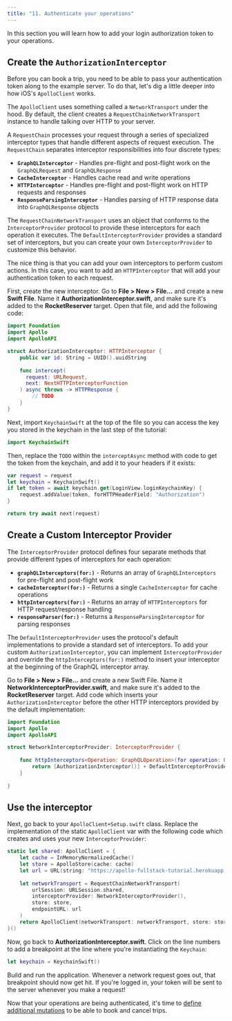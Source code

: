 ```yaml
---
title: "11. Authenticate your operations"
---
```


In this section you will learn how to add your login authorization token to your operations.

## Create the `AuthorizationInterceptor`

Before you can book a trip, you need to be able to pass your authentication token along to the example server. To do that, let's dig a little deeper into how iOS's `ApolloClient` works.

The `ApolloClient` uses something called a `NetworkTransport` under the hood. By default, the client creates a `RequestChainNetworkTransport` instance to handle talking over HTTP to your server.

A `RequestChain` processes your request through a series of specialized interceptor types that handle different aspects of request execution. The `RequestChain` separates interceptor responsibilities into four discrete types:

- **`GraphQLInterceptor`** - Handles pre-flight and post-flight work on the `GraphQLRequest` and `GraphQLResponse`
- **`CacheInterceptor`** - Handles cache read and write operations
- **`HTTPInterceptor`** - Handles pre-flight and post-flight work on HTTP requests and responses
- **`ResponseParsingInterceptor`** - Handles parsing of HTTP response data into `GraphQLResponse` objects

The `RequestChainNetworkTransport` uses an object that conforms to the `InterceptorProvider` protocol to provide these interceptors for each operation it executes. The `DefaultInterceptorProvider` provides a standard set of interceptors, but you can create your own `InterceptorProvider` to customize this behavior.

The nice thing is that you can add your own interceptors to perform custom actions. In this case, you want to add an `HTTPInterceptor` that will add your authentication token to each request.

First, create the new interceptor. Go to **File > New > File...** and create a new **Swift File**. Name it **AuthorizationInterceptor.swift**, and make sure it's added to the **RocketReserver** target. Open that file, and add the following code:

```swift title="AuthorizationInterceptor.swift"
import Foundation
import Apollo
import ApolloAPI

struct AuthorizationInterceptor: HTTPInterceptor {
    public var id: String = UUID().uuidString
    
    func intercept(
      request: URLRequest,
      next: NextHTTPInterceptorFunction
    ) async throws -> HTTPResponse {
        // TODO
    }
}
```

Next, import `KeychainSwift` at the top of the file so you can access the key you stored in the keychain in the last step of the tutorial:

```swift title="AuthorizationInterceptor.swift"
import KeychainSwift
```

Then, replace the `TODO` within the `interceptAsync` method with code to get the token from the keychain, and add it to your headers if it exists:

```swift title="AuthorizationInterceptor.swift"
var request = request
let keychain = KeychainSwift()
if let token = await keychain.get(LoginView.loginKeychainKey) {
    request.addValue(token, forHTTPHeaderField: "Authorization")
}

return try await next(request)
```

## Create a Custom Interceptor Provider

The `InterceptorProvider` protocol defines four separate methods that provide different types of interceptors for each operation:

- **`graphQLInterceptors(for:)`** - Returns an array of `GraphQLInterceptors` for pre-flight and post-flight work
- **`cacheInterceptor(for:)`** - Returns a single `CacheInterceptor` for cache operations
- **`httpInterceptors(for:)`** - Returns an array of `HTTPInterceptors` for HTTP request/response handling
- **`responseParser(for:)`** - Returns a `ResponseParsingInterceptor` for parsing responses

The `DefaultInterceptorProvider` uses the protocol's default implementations to provide a standard set of interceptors. To add your custom `AuthorizationInterceptor`, you can implement `InterceptorProvider` and override the `httpInterceptors(for:)` method to insert your interceptor at the beginning of the GraphQL interceptor array. 

Go to **File > New > File...** and create a new Swift File. Name it **NetworkInterceptorProvider.swift**, and make sure it's added to the **RocketReserver** target. Add code which inserts your `AuthorizationInterceptor` before the other HTTP interceptors provided by the default implementation:

```swift title="NetworkInterceptorProvider.swift"
import Foundation
import Apollo
import ApolloAPI

struct NetworkInterceptorProvider: InterceptorProvider {
    
    func httpInterceptors<Operation: GraphQLOperation>(for operation: Operation) -> [any HTTPInterceptor] {
        return [AuthorizationInterceptor()] + DefaultInterceptorProvider.shared.httpInterceptors(for: operation)
    }
    
}
```

## Use the interceptor

Next, go back to your `ApolloClient+Setup.swift` class. Replace the implementation of the static `ApolloClient` var with the following code which creates and uses your new `InterceptorProvider`:

```swift title="ApolloClient+Setup.swift"
static let shared: ApolloClient = {
    let cache = InMemoryNormalizedCache()
    let store = ApolloStore(cache: cache)
    let url = URL(string: "https://apollo-fullstack-tutorial.herokuapp.com/graphql")!
    
    let networkTransport = RequestChainNetworkTransport(
        urlSession: URLSession.shared,
        interceptorProvider: NetworkInterceptorProvider(),
        store: store,
        endpointURL: url
    )
    return ApolloClient(networkTransport: networkTransport, store: store)
}()
```

Now, go back to **AuthorizationInterceptor.swift**.
Click on the line numbers to add a breakpoint at the line where you're instantiating the `Keychain`:

```swift title="AuthorizationInterceptor.swift"
let keychain = KeychainSwift()
```

Build and run the application. Whenever a network request goes out, that breakpoint should now get hit. If you're logged in, your token will be sent to the server whenever you make a request!

Now that your operations are being authenticated, it's time to [define additional mutations](tutorial-define-additional-mutations) to be able to book and cancel trips.
